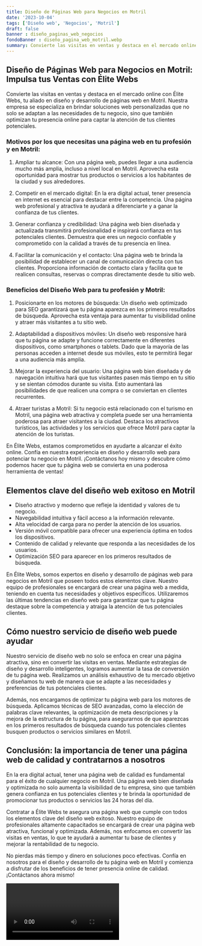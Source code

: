 ```yaml
---
title: Diseño de Páginas Web para Negocios en Motril
date: '2023-10-04'
tags: ['Diseño web', 'Negocios', 'Motril']
draft: false
banner : diseño_paginas_web_negocios
fondoBanner : diseño_pagina_web_motril.webp
summary: Convierte las visitas en ventas y destaca en el mercado online con Élite Webs, tu aliado en diseño y desarrollo de páginas web en Motril. Nuestra empresa se especializa en brindar soluciones web personalizadas que no solo se adaptan a las necesidades de tu negocio, sino que también optimizan tu presencia online para captar la atención de tus clientes potenciales.
---
```


## Diseño de Páginas Web para Negocios en Motril: Impulsa tus Ventas con Élite Webs

Convierte las visitas en ventas y destaca en el mercado online con Élite Webs, tu aliado en diseño y desarrollo de páginas web en Motril. Nuestra empresa se especializa en brindar soluciones web personalizadas que no solo se adaptan a las necesidades de tu negocio, sino que también optimizan tu presencia online para captar la atención de tus clientes potenciales.

### Motivos por los que necesitas una página web en tu profesión y en Motril:

1. Ampliar tu alcance: Con una página web, puedes llegar a una audiencia mucho más amplia, incluso a nivel local en Motril. Aprovecha esta oportunidad para mostrar tus productos o servicios a los habitantes de la ciudad y sus alrededores.

2. Competir en el mercado digital: En la era digital actual, tener presencia en internet es esencial para destacar entre la competencia. Una página web profesional y atractiva te ayudará a diferenciarte y a ganar la confianza de tus clientes.

3. Generar confianza y credibilidad: Una página web bien diseñada y actualizada transmitirá profesionalidad e inspirará confianza en tus potenciales clientes. Demuestra que eres un negocio confiable y comprometido con la calidad a través de tu presencia en línea.

4. Facilitar la comunicación y el contacto: Una página web te brinda la posibilidad de establecer un canal de comunicación directa con tus clientes. Proporciona información de contacto clara y facilita que te realicen consultas, reservas o compras directamente desde tu sitio web.

### Beneficios del Diseño Web para tu profesión y Motril:

1. Posicionarte en los motores de búsqueda: Un diseño web optimizado para SEO garantizará que tu página aparezca en los primeros resultados de búsqueda. Aprovecha esta ventaja para aumentar tu visibilidad online y atraer más visitantes a tu sitio web.

2. Adaptabilidad a dispositivos móviles: Un diseño web responsive hará que tu página se adapte y funcione correctamente en diferentes dispositivos, como smartphones o tablets. Dado que la mayoría de las personas acceden a internet desde sus móviles, esto te permitirá llegar a una audiencia más amplia.

3. Mejorar la experiencia del usuario: Una página web bien diseñada y de navegación intuitiva hará que tus visitantes pasen más tiempo en tu sitio y se sientan cómodos durante su visita. Esto aumentará las posibilidades de que realicen una compra o se conviertan en clientes recurrentes.

4. Atraer turistas a Motril: Si tu negocio está relacionado con el turismo en Motril, una página web atractiva y completa puede ser una herramienta poderosa para atraer visitantes a la ciudad. Destaca los atractivos turísticos, las actividades y los servicios que ofrece Motril para captar la atención de los turistas.

En Élite Webs, estamos comprometidos en ayudarte a alcanzar el éxito online. Confía en nuestra experiencia en diseño y desarrollo web para potenciar tu negocio en Motril. ¡Contáctanos hoy mismo y descubre cómo podemos hacer que tu página web se convierta en una poderosa herramienta de ventas!

<GifSeo />

<Cta />

## Elementos clave del diseño web exitoso en Motril

- Diseño atractivo y moderno que refleje la identidad y valores de tu negocio.
- Navegabilidad intuitiva y fácil acceso a la información relevante.
- Alta velocidad de carga para no perder la atención de los usuarios.
- Versión móvil compatible para ofrecer una experiencia óptima en todos los dispositivos.
- Contenido de calidad y relevante que responda a las necesidades de los usuarios.
- Optimización SEO para aparecer en los primeros resultados de búsqueda.

En Élite Webs, somos expertos en diseño y desarrollo de páginas web para negocios en Motril que poseen todos estos elementos clave. Nuestro equipo de profesionales se encargará de crear una página web a medida, teniendo en cuenta tus necesidades y objetivos específicos. Utilizaremos las últimas tendencias en diseño web para garantizar que tu página destaque sobre la competencia y atraiga la atención de tus potenciales clientes.

## Cómo nuestro servicio de diseño web puede ayudar

Nuestro servicio de diseño web no solo se enfoca en crear una página atractiva, sino en convertir las visitas en ventas. Mediante estrategias de diseño y desarrollo inteligentes, logramos aumentar la tasa de conversión de tu página web. Realizamos un análisis exhaustivo de tu mercado objetivo y diseñamos tu web de manera que se adapte a las necesidades y preferencias de tus potenciales clientes.

Además, nos encargamos de optimizar tu página web para los motores de búsqueda. Aplicamos técnicas de SEO avanzadas, como la elección de palabras clave relevantes, la optimización de meta descripciones y la mejora de la estructura de tu página, para asegurarnos de que aparezcas en los primeros resultados de búsqueda cuando tus potenciales clientes busquen productos o servicios similares en Motril.

## Conclusión: la importancia de tener una página web de calidad y contratarnos a nosotros

En la era digital actual, tener una página web de calidad es fundamental para el éxito de cualquier negocio en Motril. Una página web bien diseñada y optimizada no solo aumenta la visibilidad de tu empresa, sino que también genera confianza en tus potenciales clientes y te brinda la oportunidad de promocionar tus productos o servicios las 24 horas del día.

Contratar a Élite Webs te asegura una página web que cumple con todos los elementos clave del diseño web exitoso. Nuestro equipo de profesionales altamente capacitados se encargará de crear una página web atractiva, funcional y optimizada. Además, nos enfocamos en convertir las visitas en ventas, lo que te ayudará a aumentar tu base de clientes y mejorar la rentabilidad de tu negocio.

No pierdas más tiempo y dinero en soluciones poco efectivas. Confía en nosotros para el diseño y desarrollo de tu página web en Motril y comienza a disfrutar de los beneficios de tener presencia online de calidad. ¡Contáctanos ahora mismo!

<Video />

<CtaBot job='Negocios' city='Motril'/>

<Gmaps query='Motril+españa+maps' />